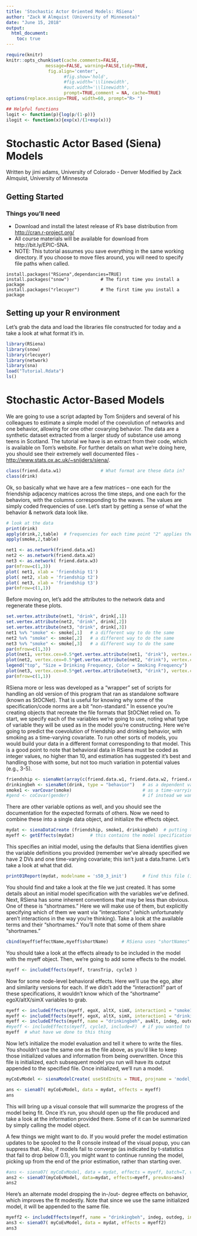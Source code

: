 ```yaml
---
title: 'Stochastic Actor Oriented Models: RSiena'
author: "Zack W Almquist (University of Minnesota)"
date: "June 15, 2018"
output: 
  html_document:
    toc: true
---
```


```r
require(knitr)
knitr::opts_chunk$set(cache.comments=FALSE,
               message=FALSE, warning=FALSE,tidy=TRUE,
                fig.align='center', 
                      #fig.show='hold',
                      #fig.width='\\linewidth',
                      #out.width='\\linewidth',
                      prompt=TRUE,comment = NA, cache=TRUE)
options(replace.assign=TRUE, width=60, prompt="R> ")

## Helpful functions
logit <- function(p){log(p/(1-p))}
ilogit <- function(x){exp(x)/(1+exp(x))}
```


# Stochastic Actor Based (Siena) Models

Written by jimi adams, University of Colorado - Denver
Modified by Zack Almquist, University of Minnesota

## Getting Started

###	Things you'll need

- Download and install the latest release of R's base distribution from [http://cran.r-project.org/](http://cran.r-project.org/)
- All course materials will be available for download from http://bit.ly/EPIC-SNA.
- NOTE: This tutorial assumes you save everything in the same working directory. If you choose to move files around, you will need to specify file paths when called. 

```
install.packages("RSiena",dependancies=TRUE)	
install.packages("snow")			# The first time you install a package
install.packages("rlecuyer")		# The first time you install a package
```

## 	Setting up your R environment

Let’s grab the data and load the libraries file constructed for today and a take a look at what format it’s in.

```r
library(RSiena)
library(snow) 
library(rlecuyer)
library(network)
library(sna)
load("Tutorial.Rdata")
ls()
```

# Stochastic Actor-Based Models

We are going to use a script adapted by Tom Snijders and several of his colleagues to estimate a simple model of the coevolution of networks and one behavior, allowing for one other covarying behavior. The data are a synthetic dataset extracted from a larger study of substance use among teens in Scotland. The tutorial we have is an extract from their code, which is available on Tom’s website. For further details on what we’re doing here, you should see their extremely well documented files - [http://www.stats.ox.ac.uk/~snijders/siena/](http://www.stats.ox.ac.uk/~snijders/siena/).

```r
class(friend.data.w1)				# What format are these data in?
class(drink)
```

Ok, so basically what we have are a few matrices – one each for the friendship adjacency matrices across the time steps, and one each for the behaviors, with the columns corresponding to the waves. The values are simply coded frequencies of use. Let’s start by getting a sense of what the behavior & network data look like.

```r
# look at the data
print(drink)
apply(drink,2,table)  # frequencies for each time point "2" applies the table function within columns [use "1" for rows])
apply(smoke,2,table)

net1 <- as.network(friend.data.w1)
net2 <- as.network(friend.data.w2)
net3 <- as.network( friend.data.w3)
par(mfrow=c(1,3))
plot( net1, xlab = 'friendship t1')
plot( net2, xlab = 'friendship t2')
plot( net3, xlab = 'friendship t3')
par(mfrow=c(1,1))
```

Before moving on, let’s add the attributes to the network data and regenerate these plots.

```r
set.vertex.attribute(net1, "drink", drink[,1])
set.vertex.attribute(net2, "drink", drink[,2])
set.vertex.attribute(net3, "drink", drink[,3])
net1 %v% "smoke" <- smoke[,1]	# a different way to do the same
net2 %v% "smoke" <- smoke[,2]	# a different way to do the same
net3 %v% "smoke" <- smoke[,3]	# a different way to do the same
par(mfrow=c(1,3))
plot(net1, vertex.cex=0.5*get.vertex.attribute(net1, "drink"), vertex.col= "smoke", xlab = 'friendship t1')
plot(net2, vertex.cex=0.5*get.vertex.attribute(net2, "drink"), vertex.col= "smoke", xlab = 'friendship t2')
legend("top", "Size = Drinking Frequency, Color = Smoking Frequency")
plot(net3, vertex.cex=0.5*get.vertex.attribute(net3, "drink"), vertex.col= "smoke", xlab = 'friendship t3')
par(mfrow=c(1,1))
```

RSiena more or less was developed as a "wrapper" set of scripts for handling an old version of this program that ran as standalone software (known as StOCNet). That is useful for knowing why some of the specification/code norms are a bit "non-standard." In essence you’re creating objects that recreate the file formats that StOCNet relied on. To start, we specify each of the variables we’re going to use, noting what type of variable they will be used as in the model you’re constructing. Here we’re going to predict the coevolution of friendship and drinking behavior, with smoking as a time-varying covariate. To run other sorts of models, you would build your data in a different format corresponding to that model. This is a good point to note that behavioral data in RSiena must be coded as integer values, no higher than 10, and estimation has suggested it’s best and handling those with some, but not too much variation in potential values (e.g., 3-5).

```r
friendship <- sienaNet(array(c(friend.data.w1, friend.data.w2, friend.data.w3 ), dim = c(50, 50, 3)), type="oneMode")  
drinkingbeh <- sienaNet(drink, type = "behavior")	# as a dependent variable
smoke1 <- varCovar(smoke)							# as a time-varrying covariate
#gend <- coCovar(gender)							# if instead we wanted a constant covariate
```

There are other variable options as well, and you should see the documentation for the expected formats of others. Now we need to combine these into a single data object, and initialize the effects object.

```r
mydat <- sienaDataCreate (friendship, smoke1, drinkingbeh)	# putting them all together
myeff <- getEffects(mydat)		# this contains the model specification, with defaults
```


This specifies an initial model, using the defaults that Siena identifies given the variable definitions you provided (remember we’ve already specified we have 2 DVs and one time-varying covariate; this isn’t just a data.frame. Let’s take a look at what that did. 

```r
print01Report(mydat, modelname = 's50_3_init')		# find this file (in your wd) & take a look
```

You should find and take a look at the file we just created. It has some details about an initial model specification with the variables we’ve defined. Next, RSiena has some inherent conventions that may be less than obvious. One of these is "shortnames." Here we will make use of them, but explicitly specifying which of them we want via "interactions" (which unfortunately aren’t interactions in the way you’re thinking). Take a look at the available terms and their "shortnames." You’ll note that some of them share "shortnames."

```r
cbind(myeff$effectName,myeff$shortName) 	# RSiena uses "shortNames" in defining some effects, let's have a look
```

You should take a look at the effects already to be included in the model with the myeff object. Then, we’re going to add some effects to the model.

```r
myeff <- includeEffects(myeff, transTrip, cycle3 )
```

Now for some node-level behavioral effects. Here we’ll use the ego, alter and similarity versions for each. If we didn’t add the "interaction1" part of these specifications, it wouldn’t know which of the "shortname" egoX/altX/simX variables to grab.

```r
myeff <- includeEffects(myeff, egoX, altX, simX, interaction1 = "smoke1" )  # makes explicit which X's we're after
myeff <- includeEffects(myeff, egoX, altX, simX, interaction1 = "drinkingbeh" )
myeff <- includeEffects(myeff, name = "drinkingbeh", avAlt, indeg, outdeg, interaction1 = "friendship" )
#myeff <- includeEffects(myeff, cycle3, include=F)	# if you wanted to remove an effect from the model
myeff  # what have we done to this thing
```

Now let’s initialize the model evaluation and tell it where to write the files. You shouldn’t use the same one as the file above, as you’d like to keep those initialized values and information from being overwritten. Once this file is initialized, each subsequent model you run will have its output appended to the specified file. Once initialized, we’ll run a model.

```r
myCoEvModel <- sienaModelCreate( useStdInits = TRUE, projname = 'model_1' ) # projname is the output file 

ans <- siena07( myCoEvModel, data = mydat, effects = myeff)
ans
```

This will bring up a visual console that will summarize the progress of the model being fit. Once it’s run, you should open up the file produced and take a look at the information provided there. Some of it can be summarized by simply calling the model object.

A few things we might want to do. If you would prefer the model estimation updates to be spooled to the R console instead of the visual popup, you can suppress that. Also, if models fail to converge (as indicated by t-statistics that fail to drop below 0.1), you might want to continue running the model, picking up from the end of the prior estimation, rather than starting over.

```r
#ans <- siena07( myCoEvModel, data = mydat, effects = myeff, batch=T, verbose=F)	# suppressing the visual console
ans2 <- siena07(myCoEvModel, data=mydat, effects=myeff, prevAns=ans)	#rerun, starting from where we left off
ans2
```

Here’s an alternate model dropping the in-/out- degree effects on behavior, which improves the fit modestly. Note that since we use the same initialized model, it will be appended to the same file.

```r
myeff2 <- includeEffects(myeff, name = "drinkingbeh", indeg, outdeg, interaction1 = "friendship", include=F)
ans3 <- siena07( myCoEvModel, data = mydat, effects = myeff2)  
ans3
```
